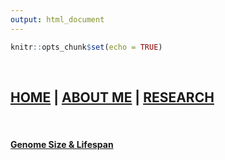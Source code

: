 ```yaml
---
output: html_document
---
```


```r
knitr::opts_chunk$set(echo = TRUE)
```

<br>

## [HOME](https://m-ohran.github.io/) | [ABOUT ME](https://m-ohran.github.io/about-me) | [RESEARCH](https://m-ohran.github.io/research)

<br>

#### [Genome Size & Lifespan](https://m-ohran.github.io/research/sex-chromosome-project)